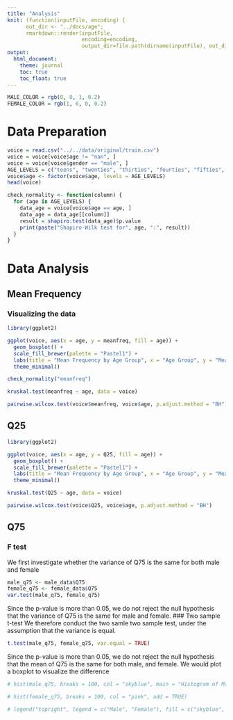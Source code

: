 ```yaml
---
title: "Analysis"
knit: (function(inputFile, encoding) {
      out_dir <- "../docs/age";
      rmarkdown::render(inputFile,
                        encoding=encoding,
                        output_dir=file.path(dirname(inputFile), out_dir))})
output:
  html_document:
    theme: journal
    toc: true
    toc_float: true
---
```


```r
MALE_COLOR = rgb(0, 0, 1, 0.2)
FEMALE_COLOR = rgb(1, 0, 0, 0.2)
```

# Data Preparation

```r
voice = read.csv("../../data/original/train.csv")
voice = voice[voice$age != "nan", ]
voice = voice[voice$gender == "male", ]
AGE_LEVELS = c("teens", "twenties", "thirties", "fourties", "fifties", "sixties", "seventies")
voice$age <- factor(voice$age, levels = AGE_LEVELS)
head(voice)
```

```r
check_normality <- function(column) {
  for (age in AGE_LEVELS) {
    data_age = voice[voice$age == age, ]
    data_age = data_age[[column]]
    result = shapiro.test(data_age)$p.value
    print(paste("Shapiro-Wilk test for", age, ":", result))
  }
}
```


# Data Analysis


## Mean Frequency

### Visualizing the data

```r
library(ggplot2)

ggplot(voice, aes(x = age, y = meanfreq, fill = age)) +
  geom_boxplot() +
  scale_fill_brewer(palette = "Pastel1") +
  labs(title = "Mean Frequency by Age Group", x = "Age Group", y = "Mean Frequency") +
  theme_minimal()
```

```r
check_normality("meanfreq")
```

```r
kruskal.test(meanfreq ~ age, data = voice)
```

```r
pairwise.wilcox.test(voice$meanfreq, voice$age, p.adjust.method = "BH")
```


## Q25


```r
library(ggplot2)

ggplot(voice, aes(x = age, y = Q25, fill = age)) +
  geom_boxplot() +
  scale_fill_brewer(palette = "Pastel1") +
  labs(title = "Mean Frequency by Age Group", x = "Age Group", y = "Mean Frequency") +
  theme_minimal()
```


```r
kruskal.test(Q25 ~ age, data = voice)
```

```r
pairwise.wilcox.test(voice$Q25, voice$age, p.adjust.method = "BH")
```

## Q75

### F test

We first investigate whether the variance of Q75 is the same for both male and female

```r
male_q75 <- male_data$Q75
female_q75 <- female_data$Q75
var.test(male_q75, female_q75)
```
Since the p-value is more than 0.05, we do not reject the null hypothesis that the variance of Q75 is the same for male and female.
### Two sample t-test
We therefore conduct the two samle two sample test, under the assumption that the variance is equal.

```r
t.test(male_q75, female_q75, var.equal = TRUE)
```

Since the p-value is more than 0.05, we do not reject the null hypothesis that the mean of Q75 is the same for both male, and female.
We would plot a boxplot to visualize the difference

```r
# hist(male_q75, breaks = 100, col = "skyblue", main = "Histogram of Male Q75", xlab = "Values", ylim = c(0, max(hist(male_q25)$counts, hist(female_q25)$counts)))

# hist(female_q75, breaks = 100, col = "pink", add = TRUE)

# legend("topright", legend = c("Male", "Female"), fill = c("skyblue", "pink"))

```
